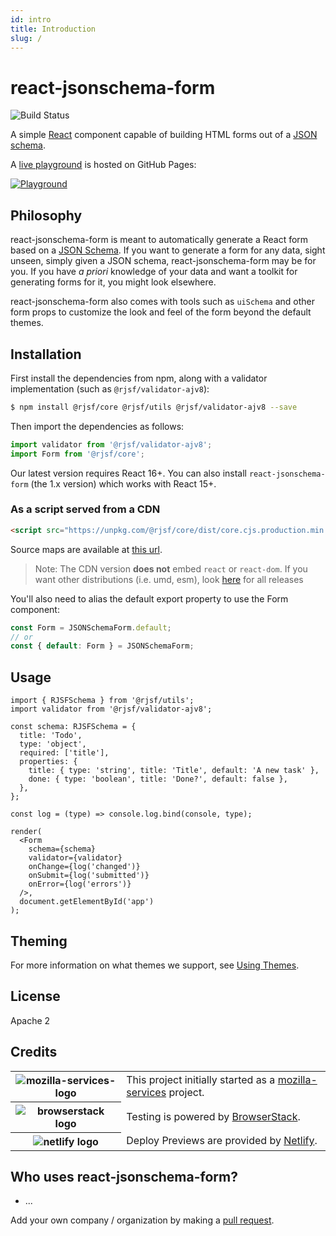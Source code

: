 ```yaml
---
id: intro
title: Introduction
slug: /
---
```


# react-jsonschema-form

![Build Status](https://github.com/rjsf-team/react-jsonschema-form/workflows/CI/badge.svg)

A simple [React](https://reactjs.org/) component capable of building HTML forms out of a [JSON schema](http://json-schema.org/).

A [live playground](https://rjsf-team.github.io/react-jsonschema-form/) is hosted on GitHub Pages:

<a target='_blank' href='https://rjsf-team.github.io/react-jsonschema-form/'>
    <img alt='Playground' src='https://i.imgur.com/M8ZCES5.gif'/>
</a>

## Philosophy

react-jsonschema-form is meant to automatically generate a React form based on a [JSON Schema](http://json-schema.org/). If you want to generate a form for any data, sight unseen, simply given a JSON schema, react-jsonschema-form may be for you. If you have _a priori_ knowledge of your data and want a toolkit for generating forms for it, you might look elsewhere.

react-jsonschema-form also comes with tools such as `uiSchema` and other form props to customize the look and feel of the form beyond the default themes.

## Installation

First install the dependencies from npm, along with a validator implementation (such as `@rjsf/validator-ajv8`):

```bash
$ npm install @rjsf/core @rjsf/utils @rjsf/validator-ajv8 --save
```

Then import the dependencies as follows:

```ts
import validator from '@rjsf/validator-ajv8';
import Form from '@rjsf/core';
```

Our latest version requires React 16+. You can also install `react-jsonschema-form` (the 1.x version) which works with React 15+.

### As a script served from a CDN

```html
<script src="https://unpkg.com/@rjsf/core/dist/core.cjs.production.min.js"></script>
```

Source maps are available at [this url](https://unpkg.com/@rjsf/core/dist/core.cjs.production.min.js.map).

> Note: The CDN version **does not** embed `react` or `react-dom`. If you want other distributions (i.e. umd, esm), look [here](https://unpkg.com/@rjsf/core/dist/) for all releases

You'll also need to alias the default export property to use the Form component:

```ts
const Form = JSONSchemaForm.default;
// or
const { default: Form } = JSONSchemaForm;
```

## Usage

```tsx
import { RJSFSchema } from '@rjsf/utils';
import validator from '@rjsf/validator-ajv8';

const schema: RJSFSchema = {
  title: 'Todo',
  type: 'object',
  required: ['title'],
  properties: {
    title: { type: 'string', title: 'Title', default: 'A new task' },
    done: { type: 'boolean', title: 'Done?', default: false },
  },
};

const log = (type) => console.log.bind(console, type);

render(
  <Form
    schema={schema}
    validator={validator}
    onChange={log('changed')}
    onSubmit={log('submitted')}
    onError={log('errors')}
  />,
  document.getElementById('app')
);
```

## Theming

For more information on what themes we support, see [Using Themes](usage/themes).

<!--

disabled until https://github.com/rjsf-team/react-jsonschema-form/issues/1584 is resolved

## Useful samples

 - Custom field template: <https://jsfiddle.net/hdp1kgn6/1/>
 - Multi-step wizard: <https://jsfiddle.net/sn4bnw9h/1/>
 - Using classNames with uiSchema: <https://jsfiddle.net/gfwp25we/1/>
 - Conditional fields: <https://jsfiddle.net/69z2wepo/88541/>
 - Advanced conditional fields: <https://jsfiddle.net/cowbellerina/zbfh96b1/>
 - Use radio list for enums: <https://jsfiddle.net/f2y3fq7L/2/>
 - Reading file input data: <https://jsfiddle.net/f9vcb6pL/1/>
 - Custom errors messages with transformErrors: <https://jsfiddle.net/revolunet/5r3swnr4/>
 - 2 columns form with CSS and FieldTemplate: <https://jsfiddle.net/n1k0/bw0ffnz4/1/>
 - Validate and submit form from external control: <https://jsfiddle.net/spacebaboon/g5a1re63/>
 - Custom component for Help text with `ui:help`: <https://codesandbox.io/s/14pqx97xl7/>
 - Collapsing / Showing and Hiding individual fields: <https://codesandbox.io/s/examplereactjsonschemaformcollapsefieldtemplate-t41dn>

-->

## License

Apache 2

## Credits

<table>
    <tr>
        <th>
            <img src="https://avatars1.githubusercontent.com/u/1066228?s=200&v=4" alt="mozilla-services-logo" style={{maxHeight: '100px'}} />
        </th>
        <td>
            This project initially started as a <a href="https://github.com/mozilla-services">mozilla-services</a> project.
        </td>
    </tr>
    <tr>
        <th>
            <img src="https://user-images.githubusercontent.com/1689183/51487090-4ea04f80-1d57-11e9-9a91-79b7ef8d2013.png" alt='browserstack logo'  style={{maxHeight: '100px'}}/>
        </th>
        <td>
            Testing is powered by <a href="https://www.browserstack.com/" >BrowserStack</a>.
        </td>
    </tr>
    <tr>
        <th>
            <img src="https://www.netlify.com/img/global/badges/netlify-color-accent.svg" alt='netlify logo'  style={{maxHeight: '100px'}}/>
        </th>
        <td>
            Deploy Previews are provided by <a href="https://www.netlify.com">Netlify</a>.
        </td>
    </tr>
</table>

## Who uses react-jsonschema-form?

- ...

Add your own company / organization by making a [pull request](https://github.com/rjsf-team/react-jsonschema-form/pulls).
